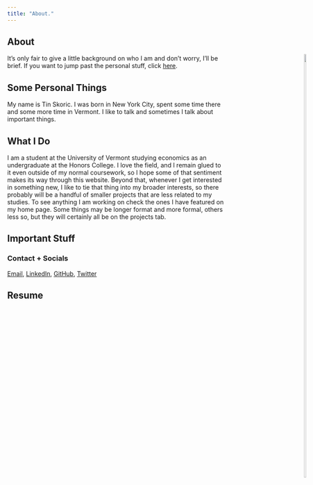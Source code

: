 ```yaml
---
title: "About."
---
```


## About

<div style="float:right; margin-right: -200px; margin-top: -15px">
![](/about/_index_files/Profile2.png){width=50% height=50%}
</div>It's only fair to give a little background on who I am and don't worry, I'll be brief. If you want to jump past the personal stuff, click <a href="#Important">here</a>.
</br>

## Some Personal Things

My name is Tin Skoric. I was born in New York City, spent some time there and some more time in Vermont. I like to talk and sometimes I talk about important things.

## What I Do

I am a student at the University of Vermont studying economics as an undergraduate at the Honors College. I love the field, and I remain glued to it even outside of my normal coursework, so I hope some of that sentiment makes its way through this website. Beyond that, whenever I get interested in something new, I like to tie that thing into my broader interests, so there probably will be a handful of smaller projects that are less related to my studies. To see anything I am working on check the ones I have featured on my home page. Some things may be longer format and more formal, others less so, but they will certainly all be on the projects tab.

<h2 id="Important">Important Stuff</h2>

### Contact + Socials

<a href = "mailto: tinskoric.work@gmail.com">Email</a>,
<a href="https://www.linkedin.com/in/tin-skoric-0b6679188" target="_blank">LinkedIn</a>,
<a href="https://github.com/tinskoric" target="_blank">GitHub</a>,
<a href="https://twitter.com/tinskoric" target="_blank">Twitter</a>

## Resume

<object data="/about/Resume_files/Resume.pdf" type="application/pdf" width="100%" height="800px"></object>